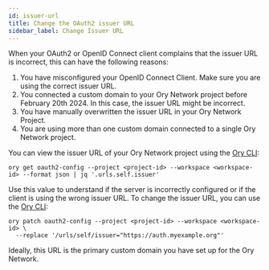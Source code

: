 ```yaml
---
id: issuer-url
title: Change the OAuth2 issuer URL
sidebar_label: Change Issuer URL
---
```


When your OAuth2 or OpenID Connect client complains that the issuer URL is incorrect, this can have the following reasons:

1. You have misconfigured your OpenID Connect Client. Make sure you are using the correct issuer URL.
2. You connected a custom domain to your Ory Network project before February 20th 2024. In this case, the issuer URL might be
   incorrect.
3. You have manually overwritten the issuer URL in your Ory Network Project.
4. You are using more than one custom domain connected to a single Ory Network project.

You can view the issuer URL of your Ory Network project using the [Ory CLI](../guides/cli/01_installation.mdx):

```shell
ory get oauth2-config --project <project-id> --workspace <workspace-id> --format json | jq '.urls.self.issuer'
```

Use this value to understand if the server is incorrectly configured or if the client is using the wrong issuer URL. To change the
issuer URL, you can use the [Ory CLI](../guides/cli/01_installation.mdx):

```shell
ory patch oauth2-config --project <project-id> --workspace <workspace-id> \
  --replace '/urls/self/issuer="https://auth.myexample.org"'
```

Ideally, this URL is the primary custom domain you have set up for the Ory Network.
